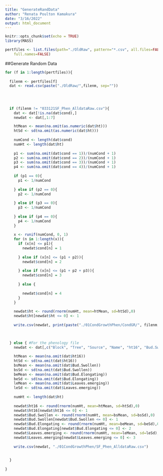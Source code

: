 ```yaml
---
title: "GenerateRandData"
author: "Renata Poulton Kamakura"
date: "3/16/2022"
output: html_document
---
```


```r
knitr::opts_chunk$set(echo = TRUE)
library(MASS)

pertfiles <- list.files(path="./OldRaw", pattern="*.csv", all.files=FALSE,
	full.names=FALSE)

```

##Generate Random Data

```r

for (f in 1:length(pertfiles)){
  
  filenm <- pertfiles[f]
  dat <- read.csv(paste("./OldRaw/",filenm, sep=""))
  
  
  
  
  if (filenm != "033121SF_Phen_AlldataRaw.csv"){
    dat <- dat[!is.na(dat$cond),]
    newdat <- dat[,1:7]

    htMean <- mean(na.omit(as.numeric(dat$ht)))
    htSd <- sd(na.omit(as.numeric(dat$ht)))
    
    numCond <- length(dat$cond)
    numHt <- length(dat$ht)
    
    p1 <- sum(na.omit(dat$cond == 1))/(numCond + 1)
    p2 <- sum(na.omit(dat$cond == 2))/(numCond + 1)
    p3 <- sum(na.omit(dat$cond == 3))/(numCond + 1)
    p4 <- sum(na.omit(dat$cond == 4))/(numCond + 1)
    
    if (p1 == 0){
      p1 <- 1/numCond
      
    } else if (p2 == 0){
      p2 <- 1/numCond
      
    } else if (p3 == 0){
      p3 <- 1/numCond
      
    } else if (p4 == 0){
      p4 <- 1/numCond
    }
    
    x <- runif(numCond, 0, 1)
    for (n in 1:length(x)){
      if (x[n] <= p1){
        newdat$cond[n] = 1
        
      } else if (x[n] <= (p1 + p2)){
        newdat$cond[n] = 2
        
      } else if (x[n] <= (p1 + p2 + p3)){
        newdat$cond[n] = 3
        
      } else {
        
        newdat$cond[n] = 4
      }
    }
    
    newdat$ht <- round(rnorm(numHt, mean=htMean, sd=htSd),0)
    newdat$ht[newdat$ht <= 0] <- 1
    
    write.csv(newdat, print(paste("./01CondGrowthPhen/CondGR/", filenm, sep="")))
    
    
    
  } else { #For the phenology file 
    newdat <- dat[,c("Block", "Tree", "Source", "Name", "ht16", "Bud.Swollen", "Bud.Elongating", "Leaves.emerging", "Ecoregion", "Lat", "Long", "Elev", "eFFP", "MSP", "Aspect", "Slope", "DD.5.sp")]

    htMean <- mean(na.omit(dat$ht16))
    htSd <- sd(na.omit(dat$ht16))
    bsMean <- mean(na.omit(dat$Bud.Swollen))
    bsSd <- sd(na.omit(dat$Bud.Swollen))
    beMean <- mean(na.omit(dat$Bud.Elongating))
    beSd <- sd(na.omit(dat$Bud.Elongating))
    leMean <- mean(na.omit(dat$Leaves.emerging))
    leSd <- sd(na.omit(dat$Leaves.emerging))
    
    numHt <- length(dat$ht)
    
    newdat$ht16 <- round(rnorm(numHt, mean=htMean, sd=htSd),0)
    newdat$ht16[newdat$ht16 <= 0] <- 1
    newdat$Bud.Swollen <- round(rnorm(numHt, mean=bsMean, sd=bsSd),0)
    newdat$Bud.Swollen[newdat$Bud.Swollen <= 0] <- 1
    newdat$Bud.Elongating <- round(rnorm(numHt, mean=beMean, sd=beSd),0)
    newdat$Bud.Elongating[newdat$Bud.Elongating <= 0] <- 2
    newdat$Leaves.emerging <- round(rnorm(numHt, mean=leMean, sd=leSd),0)
    newdat$Leaves.emerging[newdat$Leaves.emerging <= 0] <- 3
    
    write.csv(newdat, "./01CondGrowthPhen/SF_Phen_AlldataRaw.csv")
    
    
  }
  
}


```